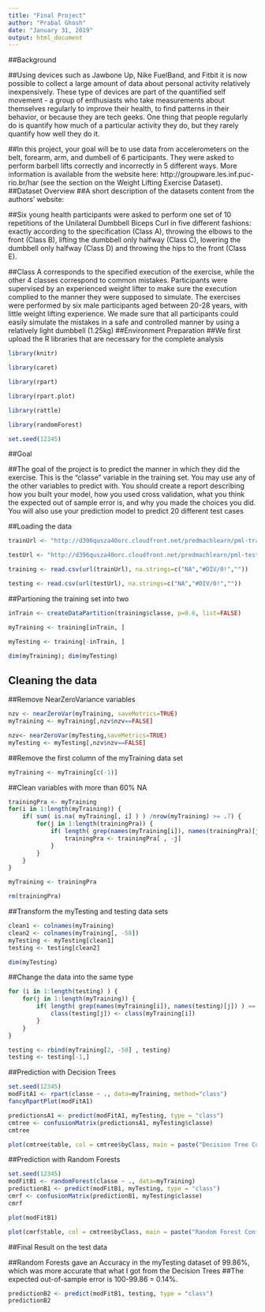 ---
title: "Final Project"
author: "Prabal Ghosh"
date: "January 31, 2019"
output: html_document
---

##Background

##Using devices such as Jawbone Up, Nike FuelBand, and Fitbit it is now possible to collect a large amount of data about personal activity relatively inexpensively. These type of devices are part of the quantified self movement - a group of enthusiasts who take measurements about themselves regularly to improve their health, to find patterns in their behavior, or because they are tech geeks. One thing that people regularly do is quantify how much of a particular activity they do, but they rarely quantify how well they do it.

##In this project, your goal will be to use data from accelerometers on the belt, forearm, arm, and dumbell of 6 participants. They were asked to perform barbell lifts correctly and incorrectly in 5 different ways. More information is available from the website here: http://groupware.les.inf.puc-rio.br/har (see the section on the Weight Lifting Exercise Dataset).
##Dataset Overview
##A short description of the datasets content from the authors' website:

##Six young health participants were asked to perform one set of 10 repetitions of the Unilateral Dumbbell Biceps Curl in five different fashions: exactly according to the specification (Class A), throwing the elbows to the front (Class B), lifting the dumbbell only halfway (Class C), lowering the dumbbell only halfway (Class D) and throwing the hips to the front (Class E).

##Class A corresponds to the specified execution of the exercise, while the other 4 classes correspond to common mistakes. Participants were supervised by an experienced weight lifter to make sure the execution complied to the manner they were supposed to simulate. The exercises were performed by six male participants aged between 20-28 years, with little weight lifting experience. We made sure that all participants could easily simulate the mistakes in a safe and controlled manner by using a relatively light dumbbell (1.25kg)
##Environment Preparation
##We first upload the R libraries that are necessary for the complete analysis
```{r}
library(knitr)
```
```{r}
library(caret)
```

```{r}
library(rpart)
```
```{r}
library(rpart.plot)
```
```{r}
library(rattle)
```

```{r}
library(randomForest)
```

```{r}
set.seed(12345)
```
##Goal

##The goal of the project is to predict the manner in which they did the exercise. This is the "classe" variable in the training set. You may use any of the other variables to predict with. You should create a report describing how you built your model, how you used cross validation, what you think the expected out of sample error is, and why you made the choices you did. You will also use your prediction model to predict 20 different test cases

##Loading the data

```{r}
trainUrl <- "http://d396qusza40orc.cloudfront.net/predmachlearn/pml-training.csv"
```
```{r}
testUrl <- "http://d396qusza40orc.cloudfront.net/predmachlearn/pml-testing.csv"
```
```{r}
training <- read.csv(url(trainUrl), na.strings=c("NA","#DIV/0!",""))
```

```{r}
testing <- read.csv(url(testUrl), na.strings=c("NA","#DIV/0!",""))
```
##Partioning the training set into two

```{r}
inTrain <- createDataPartition(training$classe, p=0.6, list=FALSE)
```

```{r}
myTraining <- training[inTrain, ]
```

```{r}
myTesting <- training[-inTrain, ]
```

```{r}
dim(myTraining); dim(myTesting)
```

## Cleaning the data

##Remove NearZeroVariance variables

```{r}
nzv <- nearZeroVar(myTraining, saveMetrics=TRUE)
myTraining <- myTraining[,nzv$nzv==FALSE]

nzv<- nearZeroVar(myTesting,saveMetrics=TRUE)
myTesting <- myTesting[,nzv$nzv==FALSE]
```

##Remove the first column of the myTraining data set

```{r}
myTraining <- myTraining[c(-1)]
```

##Clean variables with more than 60% NA

```{r}
trainingPra <- myTraining
for(i in 1:length(myTraining)) {
    if( sum( is.na( myTraining[, i] ) ) /nrow(myTraining) >= .7) {
        for(j in 1:length(trainingPra)) {
            if( length( grep(names(myTraining[i]), names(trainingPra)[j]) ) == 1)  {
                trainingPra <- trainingPra[ , -j]
            }   
        } 
    }
}

```
```{r}
myTraining <- trainingPra
```

```{r}
rm(trainingPra)
```
##Transform the myTesting and testing data sets

```{r}
clean1 <- colnames(myTraining)
clean2 <- colnames(myTraining[, -58])
myTesting <- myTesting[clean1]
testing <- testing[clean2]
```

```{r}
dim(myTesting)
```

##Change the data into the same type
```{r}
for (i in 1:length(testing) ) {
    for(j in 1:length(myTraining)) {
        if( length( grep(names(myTraining[i]), names(testing)[j]) ) == 1)  {
            class(testing[j]) <- class(myTraining[i])
        }      
    }      
}
```

```{r}
testing <- rbind(myTraining[2, -58] , testing)
testing <- testing[-1,]
```
##Prediction with Decision Trees

```{r}
set.seed(12345)
modFitA1 <- rpart(classe ~ ., data=myTraining, method="class")
fancyRpartPlot(modFitA1)
```
```{r}
predictionsA1 <- predict(modFitA1, myTesting, type = "class")
cmtree <- confusionMatrix(predictionsA1, myTesting$classe)
cmtree
```

```{r}
plot(cmtree$table, col = cmtree$byClass, main = paste("Decision Tree Confusion Matrix: Accuracy =", round(cmtree$overall['Accuracy'], 4)))
```






##Prediction with Random Forests

```{r}
set.seed(12345)
modFitB1 <- randomForest(classe ~ ., data=myTraining)
predictionB1 <- predict(modFitB1, myTesting, type = "class")
cmrf <- confusionMatrix(predictionB1, myTesting$classe)
cmrf
```

```{r}
plot(modFitB1)
```
```{r}
plot(cmrf$table, col = cmtree$byClass, main = paste("Random Forest Confusion Matrix: Accuracy =", round(cmrf$overall['Accuracy'], 4)))
```

##Final Result on the test data

##Random Forests gave an Accuracy in the myTesting dataset of 99.86%, which was more accurate that what I got from the Decision Trees
##The expected out-of-sample error is 100-99.86 = 0.14%.

```{r}
predictionB2 <- predict(modFitB1, testing, type = "class")
predictionB2
```



